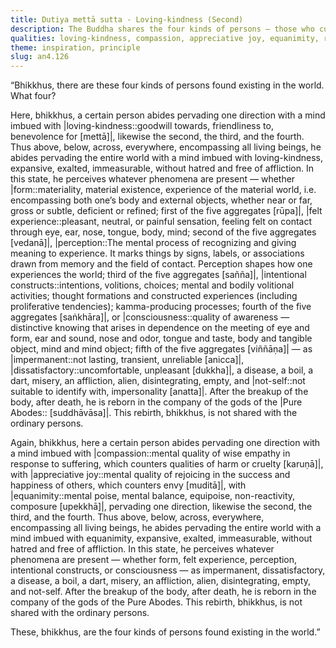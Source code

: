 ```yaml
---
title: Dutiya mettā sutta - Loving-kindness (Second)
description: The Buddha shares the four kinds of persons — those who cultivate loving-kindness, compassion, appreciative joy, and equanimity while perceiving drawbacks — and the difference in their rebirths.
qualities: loving-kindness, compassion, appreciative joy, equanimity, recognition of impermanence, recognition of unsatisfactoriness, recognition of not-self, perceiving drawback
theme: inspiration, principle
slug: an4.126
---
```


“Bhikkhus, there are these four kinds of persons found existing in the world. What four?

Here, bhikkhus, a certain person abides pervading one direction with a mind imbued with |loving-kindness::goodwill towards, friendliness to, benevolence for [mettā]|, likewise the second, the third, and the fourth. Thus above, below, across, everywhere, encompassing all living beings, he abides pervading the entire world with a mind imbued with loving-kindness, expansive, exalted, immeasurable, without hatred and free of affliction. In this state, he perceives whatever phenomena are present — whether |form::materiality, material existence, experience of the material world, i.e. encompassing both one’s body and external objects, whether near or far, gross or subtle, deficient or refined; first of the five aggregates [rūpa]|, |felt experience::pleasant, neutral, or painful sensation, feeling felt on contact through eye, ear, nose, tongue, body, mind; second of the five aggregates [vedanā]|, |perception::The mental process of recognizing and giving meaning to experience. It marks things by signs, labels, or associations drawn from memory and the field of contact. Perception shapes how one experiences the world; third of the five aggregates [sañña]|, |intentional constructs::intentions, volitions, choices; mental and bodily volitional activities; thought formations and constructed experiences (including proliferative tendencies); kamma-producing processes; fourth of the five aggregates [saṅkhāra]|, or |consciousness::quality of awareness — distinctive knowing that arises in dependence on the meeting of eye and form, ear and sound, nose and odor, tongue and taste, body and tangible object, mind and mind object; fifth of the five aggregates [viññāṇa]| — as |impermanent::not lasting, transient, unreliable [anicca]|, |dissatisfactory::uncomfortable, unpleasant [dukkha]|, a disease, a boil, a dart, misery, an affliction, alien, disintegrating, empty, and |not-self::not suitable to identify with, impersonality [anatta]|. After the breakup of the body, after death, he is reborn in the company of the gods of the |Pure Abodes:: [suddhāvāsa]|. This rebirth, bhikkhus, is not shared with the ordinary persons.

Again, bhikkhus, here a certain person abides pervading one direction with a mind imbued with |compassion::mental quality of wise empathy in response to suffering, which counters qualities of harm or cruelty [karuṇā]|, with |appreciative joy::mental quality of rejoicing in the success and happiness of others, which counters envy [muditā]|, with |equanimity::mental poise, mental balance, equipoise, non-reactivity, composure [upekkhā]|, pervading one direction, likewise the second, the third, and the fourth. Thus above, below, across, everywhere, encompassing all living beings, he abides pervading the entire world with a mind imbued with equanimity, expansive, exalted, immeasurable, without hatred and free of affliction. In this state, he perceives whatever phenomena are present — whether form, felt experience, perception, intentional constructs, or consciousness — as impermanent, dissatisfactory, a disease, a boil, a dart, misery, an affliction, alien, disintegrating, empty, and not-self. After the breakup of the body, after death, he is reborn in the company of the gods of the Pure Abodes. This rebirth, bhikkhus, is not shared with the ordinary persons.

These, bhikkhus, are the four kinds of persons found existing in the world.”